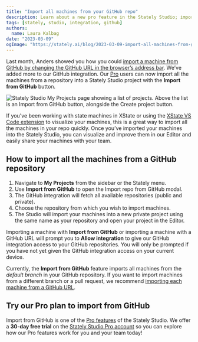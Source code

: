 ```yaml
---
title: "Import all machines from your GitHub repo"
description: Learn about a new pro feature in the Stately Studio; importing all your machines from a GitHub repo.
tags: [stately, studio, integration, github]
authors:
  name: Laura Kalbag
date: "2023-03-09"
ogImage: "https://stately.ai/blog/2023-03-09-import-all-machines-from-github-repo.png"
---
```


Last month, Anders showed you how you could [import a machine from GitHub by changing the GitHub URL in the browser’s address bar](/import-machines-from-github). We’ve added more to our GitHub integration. Our [Pro](https://stately.ai/pricing) users can now import all the machines from a repository into a Stately Studio project with the **Import from GitHub** button.

<!--truncate-->

![Stately Studio My Projects page showing a list of projects. Above the list is an Import from GitHub button, alongside the Create project button.](2023-03-09-import-all-machines-from-github-repo-button.png)

If you’ve been working with state machines in XState or using the [XState VS Code extension](https://marketplace.visualstudio.com/items?itemName=statelyai.stately-vscode) to visualize your machines, this is a great way to import all the machines in your repo quickly. Once you’ve imported your machines into the Stately Studio, you can visualize and improve them in our Editor and easily share your machines with your team.

## How to import all the machines from a GitHub repository

1. Navigate to **My Projects** from the sidebar or the Stately menu.
2. Use **Import from GitHub** to open the Import repo from GitHub modal.
3. The GitHub integration will fetch all available repositories (public and private).
4. Choose the repository from which you wish to import machines.
5. The Studio will import your machines into a new private project using the same name as your repository and open your project in the Editor.

Importing a machine with **Import from GitHub** or importing a machine with a GitHub URL will prompt you to **Allow integration** to give our GitHub integration access to your GitHub repositories. You will only be prompted if you have not yet given the GitHub integration access on your current device.

Currently, the **Import from GitHub** feature imports all machines from the *default branch* in your GitHub repository. If you want to import machines from a different branch or a pull request, we recommend [importing each machine from a GitHub URL](/import-machines-from-github).

## Try our Pro plan to import from GitHub

Import from GitHub is one of the [Pro features](https://stately.ai/docs/studio-pro-plan) of the Stately Studio. We offer a **30-day free trial** on the [Stately Studio Pro account](https://stately.ai/pricing) so you can explore how our Pro features work for you and your team today!
